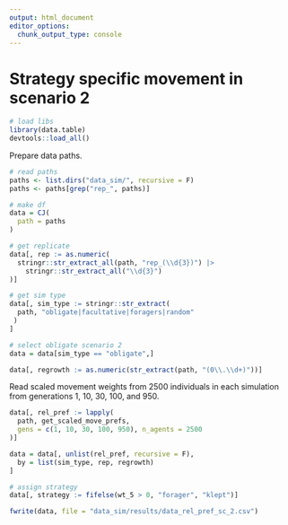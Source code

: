 ```yaml
---
output: html_document
editor_options:
  chunk_output_type: console
---
```


# Strategy specific movement in scenario 2

```r
# load libs
library(data.table)
devtools::load_all()
```

Prepare data paths.

```r
# read paths
paths <- list.dirs("data_sim/", recursive = F)
paths <- paths[grep("rep_", paths)]

# make df
data = CJ(
  path = paths
)

# get replicate
data[, rep := as.numeric(
  stringr::str_extract_all(path, "rep_(\\d{3})") |> 
    stringr::str_extract_all("\\d{3}")
)]

# get sim type
data[, sim_type := stringr::str_extract(
  path, "obligate|facultative|foragers|random"
 ) 
]

# select obligate scenario 2
data = data[sim_type == "obligate",]

data[, regrowth := as.numeric(str_extract(path, "(0\\.\\d+)"))]
```

Read scaled movement weights from 2500 individuals in each simulation from generations 1, 10, 30, 100, and 950.

```r
data[, rel_pref := lapply(
  path, get_scaled_move_prefs, 
  gens = c(1, 10, 30, 100, 950), n_agents = 2500
)]

data = data[, unlist(rel_pref, recursive = F),
  by = list(sim_type, rep, regrowth)
]

# assign strategy
data[, strategy := fifelse(wt_5 > 0, "forager", "klept")]

fwrite(data, file = "data_sim/results/data_rel_pref_sc_2.csv")
```